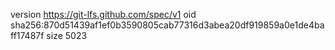 version https://git-lfs.github.com/spec/v1
oid sha256:870d51439af1ef0b3590805cab77316d3abea20df919859a0e1de4baff17487f
size 5023
